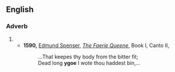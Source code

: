 ==English==

===Adverb===
{{en-adv|-}}

# {{obsolete spelling of|ago}}
#* '''1590,''' [[w:Edmund Spenser|Edmund Spenser]], ''[[w:The Faerie Queene|The Faerie Queene]]'', Book I, Canto II,
#*: ...That keepes thy body from the bitter fit;
#*: Dead long '''ygoe''' I wote thou haddest bin,...